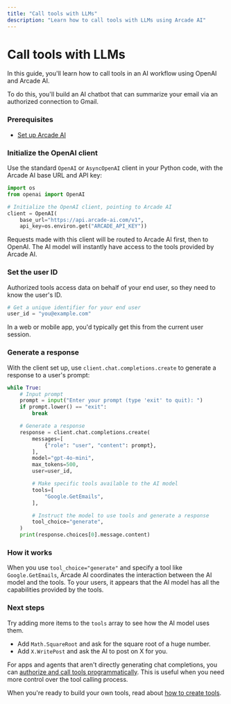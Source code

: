 ```yaml
---
title: "Call tools with LLMs"
description: "Learn how to call tools with LLMs using Arcade AI"
---
```



# Call tools with LLMs

In this guide, you'll learn how to call tools in an AI workflow using OpenAI and Arcade AI.

To do this, you'll build an AI chatbot that can summarize your email via an authorized connection to Gmail.

<Steps>

### Prerequisites

- [Set up Arcade AI](/guides/quickstart)

### Initialize the OpenAI client

Use the standard `OpenAI` or `AsyncOpenAI` client in your Python code, with the Arcade AI base URL and API key:

```python
import os
from openai import OpenAI

# Initialize the OpenAI client, pointing to Arcade AI
client = OpenAI(
    base_url="https://api.arcade-ai.com/v1",
    api_key=os.environ.get("ARCADE_API_KEY"))
```

Requests made with this client will be routed to Arcade AI first, then to OpenAI. The AI model will instantly have access to the tools provided by Arcade AI.

### Set the user ID

Authorized tools access data on behalf of your end user, so they need to know the user's ID.

```python
# Get a unique identifier for your end user
user_id = "you@example.com"
```

In a web or mobile app, you'd typically get this from the current user session.

### Generate a response

With the client set up, use `client.chat.completions.create` to generate a response to a user's prompt:

```python
while True:
    # Input prompt
    prompt = input("Enter your prompt (type 'exit' to quit): ")
    if prompt.lower() == "exit":
        break

    # Generate a response
    response = client.chat.completions.create(
        messages=[
            {"role": "user", "content": prompt},
        ],
        model="gpt-4o-mini",
        max_tokens=500,
        user=user_id,

        # Make specific tools available to the AI model
        tools=[
            "Google.GetEmails",
        ],

        # Instruct the model to use tools and generate a response
        tool_choice="generate",
    )
    print(response.choices[0].message.content)
```

</Steps>

### How it works

When you use `tool_choice="generate"` and specify a tool like `Google.GetEmails`, Arcade AI coordinates the interaction between the AI model and the tools. To your users, it appears that the AI model has all the capabilities provided by the tools.

### Next steps

Try adding more items to the `tools` array to see how the AI model uses them.

- Add `Math.SquareRoot` and ask for the square root of a huge number.
- Add `X.WritePost` and ask the AI to post on X for you.

For apps and agents that aren't directly generating chat completions, you can [authorize and call tools programmatically](/guides/toolcalling). This is useful when you need more control over the tool calling process.

When you're ready to build your own tools, read about [how to create tools](/guides/customtools).
